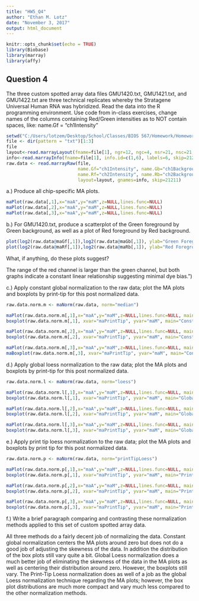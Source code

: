 ```yaml
---
title: "HW5_Q4"
author: "Ethan M. Lotz"
date: "November 3, 2017"
output: html_document
---
```


```r
knitr::opts_chunk$set(echo = TRUE)
library(Biobase)
library(marray)
library(affy)
```

## Question 4
The three custom spotted array data files GMU1420.txt, GMU1421.txt, and GMU1422.txt are three technical
replicates whereby the Stratagene Universal Human RNA was hybridized. Read the data into the R
programming environment. Use code from in-class exercises, change names of the columns containing
Red/Green intensities as to NOT contain spaces, like: name.Gf = “ch1Intensity”

```r
setwd("C:/Users/lotzem/Desktop/School/Classes/BIOS 567/Homework/Homework 5/hw5/q4/")
file <- dir(pattern = "txt")[1:3]
file
layout<-read.marrayLayout(fname=file[1], ngr=12, ngc=4, nsr=21, nsc=21, skip=21211)	
info<-read.marrayInfo(fname=file[1], info.id=c(1,6), labels=6, skip=21211)
raw.data <- read.marrayRaw(file, 
                           name.Gf="ch1Intensity", name.Gb="ch1Background", 
                           name.Rf="ch2Intensity", name.Rb="ch2Background", 
                           layout=layout, gnames=info, skip=21211)
```

a.) Produce all chip-specific MA plots.
```r
maPlot(raw.data[,1],x="maA",y="maM",z=NULL,lines.func=NULL)
maPlot(raw.data[,2],x="maA",y="maM",z=NULL,lines.func=NULL)
maPlot(raw.data[,3],x="maA",y="maM",z=NULL,lines.func=NULL)
```


b.) For GMU1420.txt, produce a scatterplot of the Green foreground by Green background, as well as a plot of Red foreground by Red background.
```r
plot(log2(raw.data@maGf[,1]),log2(raw.data@maGb[,1]), ylab="Green Foreground", xlab="Green Background")
plot(log2(raw.data@maRf[,1]),log2(raw.data@maRb[,1]), ylab="Red Foreground", xlab="Red Background")

```

What, if anything, do these plots suggest?

The range of the red channel is larger than the green channel, but both graphs indicate a constant linear relationship suggesting minimal dye bias.")

c.) Apply constant global normalization to the raw data; plot the MA plots and boxplots by print-tip for this post normalized data.
```r
raw.data.norm.m <- maNorm(raw.data, norm="median")

maPlot(raw.data.norm.m[,1],x="maA",y="maM",z=NULL,lines.func=NULL, main="Constant Global Normalization-1")
boxplot(raw.data.norm.m[,1], xvar="maPrintTip", yvar="maM", main="Constant Global Normalization-1")

maPlot(raw.data.norm.m[,2],x="maA",y="maM",z=NULL,lines.func=NULL, main="Constant Global Normalization-2")
boxplot(raw.data.norm.m[,2], xvar="maPrintTip", yvar="maM", main="Constant Global Normalization-2")

maPlot(raw.data.norm.m[,3],x="maA",y="maM",z=NULL,lines.func=NULL, main="Constant Global Normalization-3")
maBoxplot(raw.data.norm.m[,3], xvar="maPrintTip", yvar="maM", main="Constant Global Normalization-3")
```

d.) Apply global loess normalization to the raw data; plot the MA plots and boxplots by print-tip for this post normalized data.
```r
raw.data.norm.l <- maNorm(raw.data, norm="loess")

maPlot(raw.data.norm.l[,1],x="maA",y="maM",z=NULL,lines.func=NULL, main="Global Loess Normalization-1")
boxplot(raw.data.norm.l[,1], xvar="maPrintTip", yvar="maM", main="Global Loess Normalization-1")

maPlot(raw.data.norm.l[,2],x="maA",y="maM",z=NULL,lines.func=NULL, main="Global Loess Normalization-2")
boxplot(raw.data.norm.l[,2], xvar="maPrintTip", yvar="maM", main="Global Loess Normalization-2")

maPlot(raw.data.norm.l[,3],x="maA",y="maM",z=NULL,lines.func=NULL, main="Global Loess Normalization-3")
boxplot(raw.data.norm.l[,3], xvar="maPrintTip", yvar="maM", main="Global Loess Normalization-3")
```

e.) Apply print tip loess normalization to the raw data; plot the MA plots and boxplots by print tip for this post normalized data.
```r
raw.data.norm.p <- maNorm(raw.data, norm="printTipLoess")

maPlot(raw.data.norm.p[,1],x="maA",y="maM",z=NULL,lines.func=NULL, main="Print-Tip Loess Normalization-1")
boxplot(raw.data.norm.p[,1], xvar="maPrintTip", yvar="maM", main="Print-Tip Loess Normalization-1")

maPlot(raw.data.norm.p[,2],x="maA",y="maM",z=NULL,lines.func=NULL, main="Print-Tip Loess Normalization-2")
boxplot(raw.data.norm.p[,2], xvar="maPrintTip", yvar="maM", main="Print-Tip Loess Normalization-2")

maPlot(raw.data.norm.p[,3],x="maA",y="maM",z=NULL,lines.func=NULL, main="Print-Tip Loess Normalization-3")
boxplot(raw.data.norm.p[,3], xvar="maPrintTip", yvar="maM", main="Print-Tip Loess Normalization-3")

```

f.) Write a brief paragraph comparing and contrasting these normalization methods applied to this set of custom spotted array data.

All three methods do a fairly decent job of normalizing the data. Constant global normalization centers the MA plots around zero but does not do a good job of adjusting the skewness of the data. In addition the distribution of the box plots still vary quite a bit. Global Loess normalization does a much better job of eliminating the skewness of the data in the MA plots as well as centering their distribution around zero. However, the boxplots still vary. The Print-Tip Loess normalization does as well of a job as the global Loess normalization technique regarding the MA plots; however, the box plot distributions are much more compact and vary much less compared to the other normalization methods.

